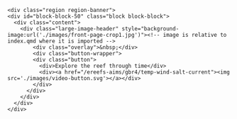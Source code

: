 <!-- This code was taken directly from the old website-->
<div class="banner">
	<div class="region region-banner">
    <div id="block-block-50" class="block block-block">
      <div class="content">
        <div class="large-image-header" style="background-image:url('./images/front-page-crop1.jpg')"><!-- image is relative to index.qmd where it is imported -->
	        <div class="overlay">&nbsp;</div>
	        <div class="button-wrapper">
            <div class="button">
              <div>Explore the reef through time</div>
              <div><a href="/ereefs-aims/gbr4/temp-wind-salt-current"><img src='./images/video-button.svg'></a></div>
            </div>
          </div>
        </div>
      </div>
    </div>
  </div>
</div>
